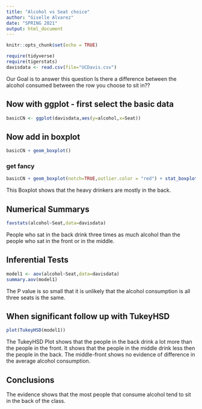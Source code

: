 ```yaml
---
title: "Alcohol vs Seat choice"
author: "Giselle Alvarez"
date: "SPRING 2021"
output: html_document
---
```


```r
knitr::opts_chunk$set(echo = TRUE)
```

```r
require(tidyverse)
require(tigerstats)
davisdata <- read.csv(file="UCDavis.csv")
```
Our Goal is to answer this question Is there a difference between the alcohol consumed between the row
you choose to sit in??

## Now with ggplot - first select the basic data

```r
basicCN <- ggplot(davisdata,aes(y=alcohol,x=Seat))
```
## Now add in boxplot

```r
basicCN + geom_boxplot()
```
  
  
### get fancy  

```r
basicCN + geom_boxplot(notch=TRUE,outlier.color = "red") + stat_boxplot(geom ='errorbar') + labs(title="Fancy notch boxplot \n with 2 lines")
```
  
This Boxplot shows that the heavy drinkers are mostly in the back.  
  
## Numerical Summarys 
  
```r
favstats(alcohol~Seat,data=davisdata)
```  
   
People who sat in the back drink three times as much alcohol than the people who sat in the front or in the middle.
    
## Inferential Tests
  
```r
model1 <- aov(alcohol~Seat,data=davisdata)
summary.aov(model1)
```
  
The P value is so small that it is unlikely that the alcohol consumption is all three seats is the same.   
    
## When significant follow up with TukeyHSD  

```r
plot(TukeyHSD(model1))
``` 
  
The TukeyHSD Plot shows that the people in the back drink a lot more than the people in the front. It shows that the people in the middle drink less then the people in the back. The middle-front shows no evidence of difference in the average alcohol consumption. 
  
## Conclusions
  
The evidence shows that the most people that consume alcohol tend to sit in the back of the class.   
  